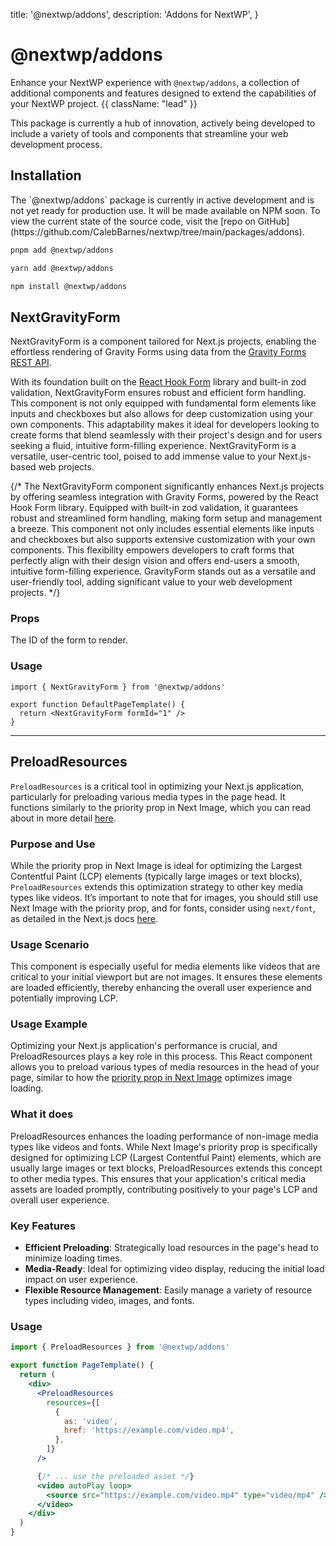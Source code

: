 
  title: '@nextwp/addons',
  description: 'Addons for NextWP',
}

# @nextwp/addons

Enhance your NextWP experience with `@nextwp/addons`, a collection of additional components and features designed to extend the capabilities of your NextWP project. {{ className: "lead" }}

This package is currently a hub of innovation, actively being developed to include a variety of tools and components that streamline your web development process.

## Installation

<Note>
  The `@nextwp/addons` package is currently in active development and is not yet
  ready for production use. It will be made available on NPM soon. To view the
  current state of the source code, visit the [repo on
  GitHub](https://github.com/CalebBarnes/nextwp/tree/main/packages/addons).
</Note>

<CodeGroup>

```bash {{ title: "pnpm" }}
pnpm add @nextwp/addons
```

```bash {{ title: "yarn" }}
yarn add @nextwp/addons
```

```bash {{ title: "npm" }}
npm install @nextwp/addons
```

</CodeGroup>

## NextGravityForm

NextGravityForm is a component tailored for Next.js projects, enabling the effortless rendering of Gravity Forms using data from the [Gravity Forms REST API](https://docs.gravityforms.com/rest-api-v2/).

With its foundation built on the [React Hook Form](https://react-hook-form.com/) library and built-in zod validation, NextGravityForm ensures robust and efficient form handling. This component is not only equipped with fundamental form elements like inputs and checkboxes but also allows for deep customization using your own components. This adaptability makes it ideal for developers looking to create forms that blend seamlessly with their project's design and for users seeking a fluid, intuitive form-filling experience. NextGravityForm is a versatile, user-centric tool, poised to add immense value to your Next.js-based web projects.

{/* The NextGravityForm component significantly enhances Next.js projects by offering seamless integration with Gravity Forms, powered by the React Hook Form library. Equipped with built-in zod validation, it guarantees robust and streamlined form handling, making form setup and management a breeze. This component not only includes essential elements like inputs and checkboxes but also supports extensive customization with your own components. This flexibility empowers developers to craft forms that perfectly align with their design vision and offers end-users a smooth, intuitive form-filling experience. GravityForm stands out as a versatile and user-friendly tool, adding significant value to your web development projects. */}

### Props

<Properties>
  <Property name="formId" type="string (required)">
    The ID of the form to render.
  </Property>
</Properties>

### Usage

```tsx {{ title: 'src/templates/page/default.tsx' }}
import { NextGravityForm } from '@nextwp/addons'

export function DefaultPageTemplate() {
  return <NextGravityForm formId="1" />
}
```

---

## PreloadResources

`PreloadResources` is a critical tool in optimizing your Next.js application, particularly for preloading various media types in the page head. It functions similarly to the priority prop in Next Image, which you can read about in more detail [here](https://nextjs.org/docs/app/building-your-application/optimizing/images#priority).

### Purpose and Use

While the priority prop in Next Image is ideal for optimizing the Largest Contentful Paint (LCP) elements (typically large images or text blocks), `PreloadResources` extends this optimization strategy to other key media types like videos. It’s important to note that for images, you should still use Next Image with the priority prop, and for fonts, consider using `next/font`, as detailed in the Next.js docs [here](https://nextjs.org/docs/app/building-your-application/optimizing/fonts).

### Usage Scenario

This component is especially useful for media elements like videos that are critical to your initial viewport but are not images. It ensures these elements are loaded efficiently, thereby enhancing the overall user experience and potentially improving LCP.

### Usage Example

Optimizing your Next.js application's performance is crucial, and PreloadResources plays a key role in this process. This React component allows you to preload various types of media resources in the head of your page, similar to how the [priority prop in Next Image](https://nextjs.org/docs/app/building-your-application/optimizing/images#priority) optimizes image loading.

### What it does

PreloadResources enhances the loading performance of non-image media types like videos and fonts. While Next Image's priority prop is specifically designed for optimizing LCP (Largest Contentful Paint) elements, which are usually large images or text blocks, PreloadResources extends this concept to other media types. This ensures that your application's critical media assets are loaded promptly, contributing positively to your page's LCP and overall user experience.

### Key Features

- **Efficient Preloading**: Strategically load resources in the page's head to minimize loading times.
- **Media-Ready**: Ideal for optimizing video display, reducing the initial load impact on user experience.
- **Flexible Resource Management**: Easily manage a variety of resource types including video, images, and fonts.

### Usage

```jsx
import { PreloadResources } from '@nextwp/addons'

export function PageTemplate() {
  return (
    <div>
      <PreloadResources
        resources={[
          {
            as: 'video',
            href: 'https://example.com/video.mp4',
          },
        ]}
      />

      {/* ... use the preloaded asset */}
      <video autoPlay loop>
        <source src="https://example.com/video.mp4" type="video/mp4" />
      </video>
    </div>
  )
}
```
